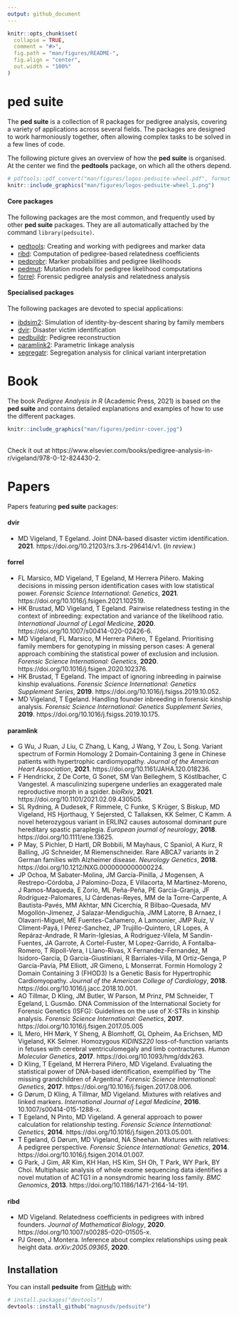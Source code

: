 ```yaml
---
output: github_document
---
```


<!-- README.md is generated from README.Rmd. Please edit that file -->

```r
knitr::opts_chunk$set(
  collapse = TRUE,
  comment = "#>",
  fig.path = "man/figures/README-",
  fig.align = "center",
  out.width = "100%"
)
```

# ped suite

<!-- badges: start -->
<!-- badges: end -->

The **ped suite** is a collection of R packages for pedigree analysis, covering a variety of applications across several fields. The packages are designed to work harmoniously together, often allowing complex tasks to be solved in a few lines of code.

The following picture gives an overview of how the **ped suite** is organised. At the center we find the **pedtools** package, on which all the others depend. 

```r
# pdftools::pdf_convert("man/figures/logos-pedsuite-wheel.pdf", format = "png", dpi = 300)
knitr::include_graphics("man/figures/logos-pedsuite-wheel_1.png")
```

#### Core packages
The following packages are the most common, and frequently used by other **ped suite** packages. They are all automatically attached by the command `library(pedsuite)`.

* [pedtools](https://github.com/magnusdv/pedtools): Creating and working with pedigrees and marker data
* [ribd](https://github.com/magnusdv/ribd): Computation of pedigree-based relatedness coefficients
* [pedprobr](https://github.com/magnusdv/pedprobr): Marker probabilities and pedigree likelihoods
* [pedmut](https://github.com/magnusdv/pedmut): Mutation models for pedigree likelihood computations
* [forrel](https://github.com/magnusdv/forrel): Forensic pedigree analysis and relatedness analysis

#### Specialised packages
The following packages are devoted to special applications:

* [ibdsim2](https://github.com/magnusdv/ibdsim2): Simulation of identity-by-descent sharing by family members
* [dvir](https://github.com/thoree/dvir): Disaster victim identification
* [pedbuildr](https://github.com/magnusdv/pedbuildr): Pedigree reconstruction
* [paramlink2](https://github.com/magnusdv/paramlink2): Parametric linkage analysis
* [segregatr](https://github.com/magnusdv/segregatr): Segregation analysis for clinical variant interpretation

# Book
The book *Pedigree Analysis in R* (Academic Press, 2021) is based on the **ped suite** and contains detailed explanations and examples of how to use the different packages.

```r
knitr::include_graphics("man/figures/pedinr-cover.jpg")
```
  
  
<br/>
Check it out at https://www.elsevier.com/books/pedigree-analysis-in-r/vigeland/978-0-12-824430-2.

# Papers
Papers featuring **ped suite** packages:

#### dvir
* MD Vigeland, T Egeland. Joint DNA-based disaster victim identification. **2021**. https://doi.org/10.21203/rs.3.rs-296414/v1. (*In review.*)

#### forrel
* FL Marsico, MD Vigeland, T Egeland, M Herrera Piñero. Making decisions in missing person identification cases with low statistical power. *Forensic Science International: Genetics*, **2021**. https://doi.org/10.1016/j.fsigen.2021.102519.
* HK Brustad, MD Vigeland, T Egeland. Pairwise relatedness testing in the context of inbreeding: expectation and variance of the likelihood ratio. *International Journal of Legal Medicine*, **2020**. https://doi.org/10.1007/s00414-020-02426-6.
* MD Vigeland, FL Marsico, M Herrera Piñero, T Egeland. Prioritising family members for genotyping in missing person cases: A general approach combining the statistical power of exclusion and inclusion. *Forensic Science International: Genetics*, **2020**. https://doi.org/10.1016/j.fsigen.2020.102376.
* HK Brustad, T Egeland. The impact of ignoring inbreeding in pairwise kinship evaluations. *Forensic Science International: Genetics Supplement Series*, **2019**. https://doi.org/10.1016/j.fsigss.2019.10.052.
* MD Vigeland, T Egeland. Handling founder inbreeding in forensic kinship analysis. *Forensic Science International: Genetics Supplement Series*, **2019**. https://doi.org/10.1016/j.fsigss.2019.10.175.

#### paramlink
* G Wu, J Ruan, J Liu, C Zhang, L Kang, J Wang, Y Zou, L Song. Variant spectrum of Formin Homology 2 Domain‐Containing 3 gene in Chinese patients with hypertrophic cardiomyopathy. *Journal of the American Heart Association*, **2021**. https://doi.org/10.1161/JAHA.120.018236.
* F Hendrickx, Z De Corte, G Sonet, SM Van Belleghem, S Köstlbacher, C Vangestel. A masculinizing supergene underlies an exaggerated male reproductive morph in a spider. *bioRxiv*, **2021**. https://doi.org/10.1101/2021.02.09.430505.
* SL Rydning, A Dudesek, F Rimmele, C Funke, S Krüger, S Biskup, MD Vigeland, HS Hjorthaug, Y Sejersted, C Tallaksen, KK Selmer, C Kamm. A novel heterozygous variant in ERLIN2 causes autosomal dominant pure hereditary spastic paraplegia. *European journal of neurology*, **2018**.  https://doi.org/10.1111/ene.13625.
* P May, S Pichler, D Hartl, DR Bobbili, M Mayhaus, C Spaniol, A Kurz, R Balling, JG Schneider, M Riemenschneider. Rare ABCA7 variants in 2 German families with Alzheimer disease. *Neurology Genetics*, **2018**. https://doi.org/10.1212/NXG.0000000000000224.
* JP Ochoa, M Sabater-Molina, JM García-Pinilla, J Mogensen, A Restrepo-Córdoba, J Palomino-Doza, E Villacorta, M Martinez-Moreno, J Ramos-Maqueda, E Zorio, ML Peña-Peña, PE García-Granja, JF Rodríguez-Palomares, IJ Cárdenas-Reyes, MM de la Torre-Carpente, A Bautista-Pavés, MM Akhtar, MN Cicerchia, R Bilbao-Quesada, MV Mogollón-Jimenez, J Salazar-Mendiguchía, JMM Latorre, B Arnaez, I Olavarri-Miguel, ME Fuentes-Cañamero, A Lamounier, JMP Ruiz, V Climent-Payá, I Pérez-Sanchez, JP Trujillo-Quintero, LR Lopes, A Repáraz-Andrade, R Marín-Iglesias, A Rodriguez-Vilela, M Sandín-Fuentes, JA Garrote, A Cortel-Fuster, M Lopez-Garrido, A Fontalba-Romero, T Ripoll-Vera, I Llano-Rivas, X Fernandez-Fernandez, M Isidoro-García, D Garcia-Giustiniani, R Barriales-Villa, M Ortiz-Genga, P García-Pavía, PM Elliott, JR Gimeno, L Monserrat. Formin Homology 2 Domain Containing 3 (FHOD3) Is a Genetic Basis for Hypertrophic Cardiomyopathy. *Journal of the American College of Cardiology*, **2018**. https://doi.org/10.1016/j.jacc.2018.10.001.
* AO Tillmar, D Kling, JM Butler, W Parson, M Prinz, PM Schneider, T Egeland, L Gusmão. DNA Commission of the International Society for Forensic Genetics (ISFG): Guidelines on the use of X-STRs in kinship analysis. *Forensic Science International: Genetics*, **2017**. https://doi.org/10.1016/j.fsigen.2017.05.005
* IL Mero, HH Mørk, Y Sheng, A Blomhoff, GL Opheim, Aa Erichsen, MD Vigeland, KK Selmer. Homozygous *KIDINS220* loss-of-function variants in fetuses with cerebral ventriculomegaly and limb contractures. *Human Molecular Genetics*, **2017**. https://doi.org/10.1093/hmg/ddx263.
* D Kling, T Egeland, M Herrera Piñero, MD Vigeland. Evaluating the statistical power of DNA-based identification, exemplified by 'The missing grandchildren of Argentina'. *Forensic Science International: Genetics*, **2017**. https://doi.org/10.1016/j.fsigen.2017.08.006.
* G Dørum, D Kling, A Tillmar, MD Vigeland. Mixtures with relatives and linked markers. *International Journal of Legal Medicine*, **2016**. 10.1007/s00414-015-1288-x.
* T Egeland, N Pinto, MD Vigeland. A general approach to power calculation for relationship testing. *Forensic Science International: Genetics*, **2014**. https://doi.org/10.1016/j.fsigen.2013.05.001.
* T Egeland, G Dørum, MD Vigeland, NA Sheehan. Mixtures with relatives: A pedigree perspective. *Forensic Science International: Genetics*, **2014**. https://doi.org/10.1016/j.fsigen.2014.01.007.
* G Park, J Gim, AR Kim, KH Han, HS Kim, SH Oh, T Park, WY Park, BY Choi. Multiphasic analysis of whole exome sequencing data identifies a novel mutation of ACTG1 in a nonsyndromic hearing loss family. *BMC Genomics*, **2013**. https://doi.org/10.1186/1471-2164-14-191.


#### ribd
* MD Vigeland. Relatedness coefficients in pedigrees with inbred founders. *Journal of Mathematical Biology*, **2020**. https://doi.org/10.1007/s00285-020-01505-x.
* PJ Green, J Montera. Inference about complex relationships using peak height data. *arXiv:2005.09365*, **2020**.

## Installation

You can install **pedsuite** from [GitHub](https://github.com/magnusdv/pedsuite) with:

``` r
# install.packages("devtools")
devtools::install_github("magnusdv/pedsuite")
```
